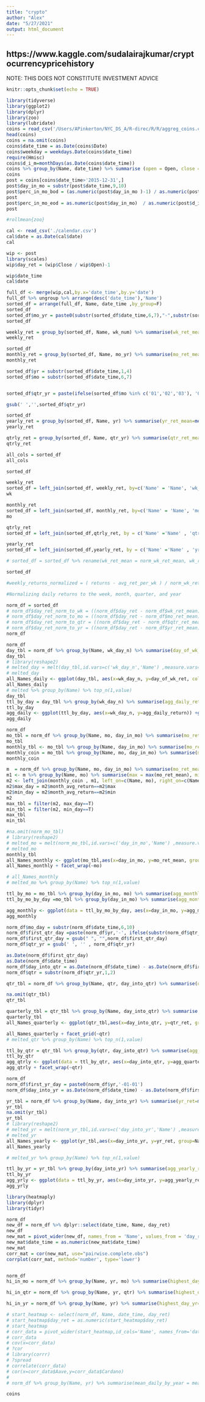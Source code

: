 ```yaml
---
title: "crypto"
author: "Alex"
date: "5/27/2021"
output: html_document
---
```

## https://www.kaggle.com/sudalairajkumar/cryptocurrencypricehistory
NOTE: THIS DOES NOT CONSTITUTE INVESTMENT ADVICE
```r
knitr::opts_chunk$set(echo = TRUE)
```

```r
library(tidyverse)
library(ggplot2)
library(dplyr)
library(zoo)
library(lubridate)
coins = read_csv('/Users/APinkerton/NYC_DS_A/R-direc/R/R/aggreg_coins.csv')
head(coins)
coins = na.omit(coins)
coins$date_time = as.Date(coins$Date)
coins$weekday = weekdays.Date(coins$date_time)
require(Hmisc)
coins$d_i_m=monthDays(as.Date(coins$date_time))
coins %>% group_by(Name, date_time) %>% summarise (open = Open, close = Close)
coins
post = coins[coins$date_time>'2015-12-31',]
post$day_in_mo = substr(post$date_time,9,10)
post$perc_in_mo_bod = (as.numeric(post$day_in_mo )-1) / as.numeric(post$d_i_m )
post
post$perc_in_mo_eod = as.numeric(post$day_in_mo)  / as.numeric(post$d_i_m)
post

#rollmean{zoo}
```
```r
cal <- read_csv('./calendar.csv')
cal$date = as.Date(cal$date)
cal
```



```r
wip <- post
library(scales)
wip$day_ret = (wip$Close / wip$Open)-1

wip$date_time
cal$date

full_df <- merge(wip,cal,by.x='date_time',by.y='date')
full_df %>% ungroup %>% arrange(desc('date_time'),'Name')
sorted_df = arrange(full_df, Name, date_time ,by_group=F)
sorted_df
sorted_df$mo_yr = paste0(substr(sorted_df$date_time,6,7),"-",substr(sorted_df$date_time,1,4))
sorted_df

weekly_ret = group_by(sorted_df, Name, wk_num) %>% summarise(wk_ret_mean=mean(day_ret),wk_ret_sd=sd(day_ret))
weekly_ret
```

```r
sorted_df
monthly_ret = group_by(sorted_df, Name, mo_yr) %>% summarise(mo_ret_mean=mean(day_ret),mo_ret_sd=sd(day_ret))
monthly_ret

```
```r
sorted_df$yr = substr(sorted_df$date_time,1,4)
sorted_df$mo = substr(sorted_df$date_time,6,7)


sorted_df$qtr_yr = paste(ifelse(sorted_df$mo %in% c('01','02','03'), '01', ifelse(sorted_df$mo %in% c('04','05','06'), '02',ifelse(sorted_df$mo %in% c('07','08','09'), '03','04'))),'-',sorted_df$yr)

gsub(' ','',sorted_df$qtr_yr)

sorted_df
yearly_ret = group_by(sorted_df, Name, yr) %>% summarise(yr_ret_mean=mean(day_ret),yr_ret_sd=sd(day_ret))
yearly_ret

qtrly_ret = group_by(sorted_df, Name, qtr_yr) %>% summarise(qtr_ret_mean=mean(day_ret),qtr_ret_sd=sd(day_ret))
qtrly_ret

```
```r
all_cols = sorted_df
all_cols

sorted_df

weekly_ret
sorted_df = left_join(sorted_df, weekly_ret, by=c('Name' = 'Name', 'wk_num' = 'wk_num'))
wk

monthly_ret
sorted_df = left_join(sorted_df, monthly_ret, by=c('Name' = 'Name', 'mo_yr' = 'mo_yr'))
mo

qtrly_ret
sorted_df = left_join(sorted_df,qtrly_ret, by = c('Name' ='Name' , 'qtr_yr' = 'qtr_yr'))

yearly_ret
sorted_df = left_join(sorted_df,yearly_ret, by = c('Name' ='Name' , 'yr' = 'yr'))

# sorted_df = sorted_df %>% rename(wk_ret_mean = norm_wk_ret_mean, wk_ret_sd = norm_wk_ret_sd, mo_ret_mean = norm_mo_ret_mean, mo_ret_sd = norm_mo_ret_sd, qtr_ret_mean = norm_qtr_ret_mean, qtr_ret_sd = norm_qtr_ret_sd, yr_ret_mean = norm_yr_ret_mean, yr_ret_sd = norm_yr_ret_sd)

sorted_df

#weekly_returns_normalized = ( returns - avg_ret_per_wk ) / norm_wk_ret_sd

```
```r
#Normalizing daily returns to the week, month, quarter, and year

norm_df = sorted_df
# norm_df$day_ret_norm_to_wk = ((norm_df$day_ret - norm_df$wk_ret_mean) / norm_df$wk_ret_sd)
# norm_df$day_ret_norm_to_mo = ((norm_df$day_ret - norm_df$mo_ret_mean) / norm_df$mo_ret_sd)
# norm_df$day_ret_norm_to_qtr = ((norm_df$day_ret - norm_df$qtr_ret_mean) / norm_df$qtr_ret_sd)
# norm_df$day_ret_norm_to_yr = ((norm_df$day_ret - norm_df$yr_ret_mean) / norm_df$yr_ret_sd)
norm_df
```
```r

norm_df
day_tbl = norm_df %>% group_by(Name, wk_day_n) %>% summarise(day_of_wk_ret =mean(day_ret))
day_tbl
# library(reshape2)
# melted_day = melt(day_tbl,id.vars=c('wk_day_n','Name') ,measure.vars='day_of_wk_ret')
# melted_day
all_Names_daily <- ggplot(day_tbl, aes(x=wk_day_n, y=day_of_wk_ret, col=Name)) + geom_line()
all_Names_daily
# melted %>% group_by(Name) %>% top_n(1,value)
day_tbl
ttl_by_day = day_tbl %>% group_by(wk_day_n) %>% summarise(agg_daily_return = mean(day_of_wk_ret, na.rm=T))
ttl_by_day
agg_daily <- ggplot(ttl_by_day, aes(x=wk_day_n, y=agg_daily_return)) +geom_line()
agg_daily

```


```r
norm_df
mo_tbl = norm_df %>% group_by(Name, mo, day_in_mo) %>% summarise(mo_ret_mean=mean(day_ret))
mo_tbl
monthly_tbl <- mo_tbl %>% group_by(Name, day_in_mo) %>% summarise(mo_ret_mean = mean(mo_ret_mean))
monthly_coin = mo_tbl %>% group_by(Name, mo, day_in_mo) %>% summarise(month_avg_return = mean(mo_ret_mean))
monthly_coin

m  = norm_df %>% group_by(Name, mo, day_in_mo) %>% summarise(mo_ret_mean=mean(day_ret))
m1 <- m %>% group_by(Name, mo) %>% summarise(max = max(mo_ret_mean), min = min(mo_ret_mean))
m2 <- left_join(monthly_coin , m1, left_on=c(Name, mo), right_on=c(Name, mo))
m2$max_day = m2$month_avg_return==m2$max
m2$min_day = m2$month_avg_return==m2$min
m2
max_tbl = filter(m2, max_day==T)
min_tbl = filter(m2, min_day==T)
max_tbl
min_tbl

#na.omit(norm_mo_tbl)
# library(reshape2)
# melted_mo = melt(norm_mo_tbl,id.vars=c('day_in_mo','Name') ,measure.vars='norm_mo')
# melted_mo
monthly_tbl
all_Names_monthly <- ggplot(mo_tbl,aes(x=day_in_mo, y=mo_ret_mean, group=Name)) + geom_line(aes(colour=Name))
all_Names_monthly + facet_wrap(~mo)

```
```r
# all_Names_monthly
# melted_mo %>% group_by(Name) %>% top_n(1,value)

ttl_by_mo = mo_tbl %>% group_by(day_in_mo, mo) %>% summarise(agg_monthly_return = mean(mo_ret, na.rm=T))
ttl_by_mo_by_day =mo_tbl %>% group_by(day_in_mo) %>% summarise(agg_monthly_return = mean(mo_ret, na.rm=T))

agg_monthly <- ggplot(data = ttl_by_mo_by_day, aes(x=day_in_mo, y=agg_monthly_return)) +geom_line(aes(group = 1))
agg_monthly

```
```r
norm_df$mo_day = substr(norm_df$date_time,6,10)
norm_df$first_qtr_day =paste(norm_df$yr,'-', ifelse(substr(norm_df$qtr_yr,1,2)=='01','01-01',ifelse(substr(norm_df$qtr_yr,1,2)=='02','04-01',ifelse(substr(norm_df$qtr_yr,1,2)=='03','07-01','10-01'))))
norm_df$first_qtr_day = gsub(" ", "",norm_df$first_qtr_day)
norm_df$qtr_yr = gsub(' ', '' , norm_df$qtr_yr)

as.Date(norm_df$first_qtr_day)
as.Date(norm_df$date_time)
norm_df$day_into_qtr = as.Date(norm_df$date_time) - as.Date(norm_df$first_qtr_day) +1
norm_df$qtr = substr(norm_df$qtr_yr,1,2)

qtr_tbl = norm_df %>% group_by(Name, qtr, day_into_qtr) %>% summarise(qtr_ret=mean(day_ret))

na.omit(qtr_tbl)
qtr_tbl

quarterly_tbl = qtr_tbl %>% group_by(Name, day_into_qtr) %>% summarise (qtr_ret_mean = mean(qtr_ret))
quarterly_tbl
all_Names_quarterly <- ggplot(qtr_tbl,aes(x=day_into_qtr, y=qtr_ret, group=Name)) + geom_line(aes(colour=Name))

all_Names_quarterly + facet_grid(~qtr)
# melted_qtr %>% group_by(Name) %>% top_n(1,value)

ttl_by_qtr = qtr_tbl %>% group_by(qtr, day_into_qtr) %>% summarise(agg_quarterly_return = mean(qtr_ret, na.rm=T))
ttl_by_qtr
agg_qtrly <- ggplot(data = ttl_by_qtr, aes(x=day_into_qtr, y=agg_quarterly_return)) +geom_line(aes(group = 1))
agg_qtrly + facet_wrap(~qtr)

```

```r
norm_df
norm_df$first_yr_day = paste0(norm_df$yr,'-01-01')
norm_df$day_into_yr = as.Date(norm_df$date_time) - as.Date(norm_df$first_yr_day) +1

yr_tbl = norm_df %>% group_by(Name, day_into_yr) %>% summarise(yr_ret=mean(day_ret))
yr_tbl
na.omit(yr_tbl)
yr_tbl
# library(reshape2)
# melted_yr = melt(norm_yr_tbl,id.vars=c('day_into_yr','Name') ,measure.vars='norm_yr')
# melted_yr
all_Names_yearly <- ggplot(yr_tbl,aes(x=day_into_yr, y=yr_ret, group=Name)) + geom_line(aes(colour=Name))
all_Names_yearly

# melted_yr %>% group_by(Name) %>% top_n(1,value)

ttl_by_yr = yr_tbl %>% group_by(day_into_yr) %>% summarise(agg_yearly_return = mean(yr_ret, na.rm=T))
ttl_by_yr
agg_yrly <- ggplot(data = ttl_by_yr, aes(x=day_into_yr, y=agg_yearly_return)) +geom_line(aes(group = 1))
agg_yrly

```
```r
library(heatmaply)
library(dplyr)
library(tidyr)

norm_df
new_df = norm_df %>% dplyr::select(date_time, Name, day_ret)
new_df
new_mat = pivot_wider(new_df, names_from = 'Name', values_from = 'day_ret')
new_mat$date_time = as.numeric(new_mat$date_time)
new_mat
corr_mat = cor(new_mat, use="pairwise.complete.obs")
corrplot(corr_mat, method='number', type='lower') 



```

```r
norm_df
hi_in_mo = norm_df %>% group_by(Name, yr, mo) %>% summarise(highest_day_mo=max(day_ret),lowest_day_mo = min(day_ret))

hi_in_qtr = norm_df %>% group_by(Name, yr, qtr) %>% summarise(highest_day_qtr=max(day_ret),lowest_day_qtr = min(day_ret))

hi_in_yr = norm_df %>% group_by(Name, yr) %>% summarise(highest_day_yr=max(day_ret),lowest_day_yr = min(day_ret))


```
```r
# start_heatmap <- select(norm_df, Name, date_time, day_ret)
# start_heatmap$day_ret = as.numeric(start_heatmap$day_ret)
# start_heatmap
# corr_data = pivot_wider(start_heatmap,id_cols='Name', names_from='date_time', values_from='day_ret')
# corr_data
# cov(x=corr_data)
# ?cor
# library(corrr)
# ?spread
# correlate(corr_data)
# cor(x=corr_data$Aave,y=corr_data$Cardano)
# 
# norm_df %>% group_by(Name, yr) %>% summarise(mean_daily_by_year = mean(yr_ret_mean))

```

```r
coins

```
